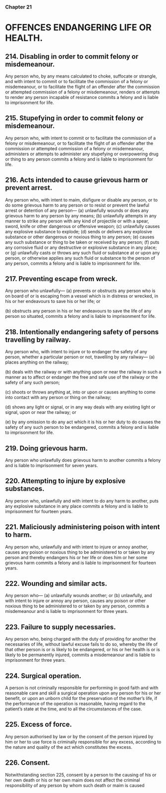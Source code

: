 ### Chapter 21

# OFFENCES ENDANGERING LIFE OR HEALTH.

## 214. Disabling in order to commit felony or misdemeanour.
Any person who, by any means calculated to choke, suffocate or strangle,
and with intent to commit or to facilitate the commission of a felony or
misdemeanour, or to facilitate the flight of an offender after the commission
or attempted commission of a felony or misdemeanour, renders or attempts
to render any person incapable of resistance commits a felony and is liable
to imprisonment for life.

## 215. Stupefying in order to commit felony or misdemeanour.
Any person who, with intent to commit or to facilitate the commission of a
felony or misdemeanour, or to facilitate the flight of an offender after the
commission or attempted commission of a felony or misdemeanour,
administers or attempts to administer any stupefying or overpowering drug
or thing to any person commits a felony and is liable to imprisonment for life.

## 216. Acts intended to cause grievous harm or prevent arrest.
Any person who, with intent to maim, disfigure or disable any person, or to
do some grievous harm to any person or to resist or prevent the lawful arrest
or detention of any person—
(a) unlawfully wounds or does any grievous harm to any person by
any means;
(b) unlawfully attempts in any manner to strike any person with any
kind of projectile or with a spear, sword, knife or other dangerous
or offensive weapon;
(c) unlawfully causes any explosive substance to explode;
(d) sends or delivers any explosive substance or other dangerous or
noxious thing to any person;
(e) causes any such substance or thing to be taken or received by any
person;
(f) puts any corrosive fluid or any destructive or explosive substance
in any place; or
(g) unlawfully casts or throws any such fluid or substance at or upon
any person, or otherwise applies any such fluid or substance to
the person of any person,
commits a felony and is liable to imprisonment for life.

## 217. Preventing escape from wreck.
Any person who unlawfully—
(a) prevents or obstructs any person who is on board of or is
escaping from a vessel which is in distress or wrecked, in his or
her endeavours to save his or her life; or

(b) obstructs any person in his or her endeavours to save the life of
any person so situated,
commits a felony and is liable to imprisonment for life.

## 218. Intentionally endangering safety of persons travelling by railway.
Any person who, with intent to injure or to endanger the safety of any person,
whether a particular person or not, travelling by any railway—
(a) places anything on the railway; 

(b) deals with the railway or with anything upon or near the railway
in such a manner as to affect or endanger the free and safe use of
the railway or the safety of any such person; 

(c) shoots or throws anything at, into or upon or causes anything to
come into contact with any person or thing on the railway; 

(d) shows any light or signal, or in any way deals with any existing
light or signal, upon or near the railway; or

(e) by any omission to do any act which it is his or her duty to do
causes the safety of any such person to be endangered,
commits a felony and is liable to imprisonment for life.

## 219. Doing grievous harm.
Any person who unlawfully does grievous harm to another commits a felony
and is liable to imprisonment for seven years.

## 220. Attempting to injure by explosive substances.
Any person who, unlawfully and with intent to do any harm to another, puts
any explosive substance in any place commits a felony and is liable to
imprisonment for fourteen years.

## 221. Maliciously administering poison with intent to harm.
Any person who, unlawfully and with intent to injure or annoy another,
causes any poison or noxious thing to be administered to or taken by any
person and thereby endangers his or her life or does him or her some
grievous harm commits a felony and is liable to imprisonment for fourteen
years.

## 222. Wounding and similar acts.
Any person who—
(a) unlawfully wounds another; or
(b) unlawfully, and with intent to injure or annoy any person, causes
any poison or other noxious thing to be administered to or taken
by any person,
commits a misdemeanour and is liable to imprisonment for three years.

## 223. Failure to supply necessaries.
Any person who, being charged with the duty of providing for another the
necessaries of life, without lawful excuse fails to do so, whereby the life of
that other person is or is likely to be endangered, or his or her health is or is
likely to be permanently injured, commits a misdemeanour and is liable to
imprisonment for three years.

## 224. Surgical operation.
A person is not criminally responsible for performing in good faith and with
reasonable care and skill a surgical operation upon any person for his or her
benefit, or upon an unborn child for the preservation of the mother’s life, if
the performance of the operation is reasonable, having regard to the patient’s
state at the time, and to all the circumstances of the case.

## 225. Excess of force.
Any person authorised by law or by the consent of the person injured by him
or her to use force is criminally responsible for any excess, according to the
nature and quality of the act which constitutes the excess.

## 226. Consent.
Notwithstanding section 225, consent by a person to the causing of his or her
own death or his or her own maim does not affect the criminal responsibility
of any person by whom such death or maim is caused